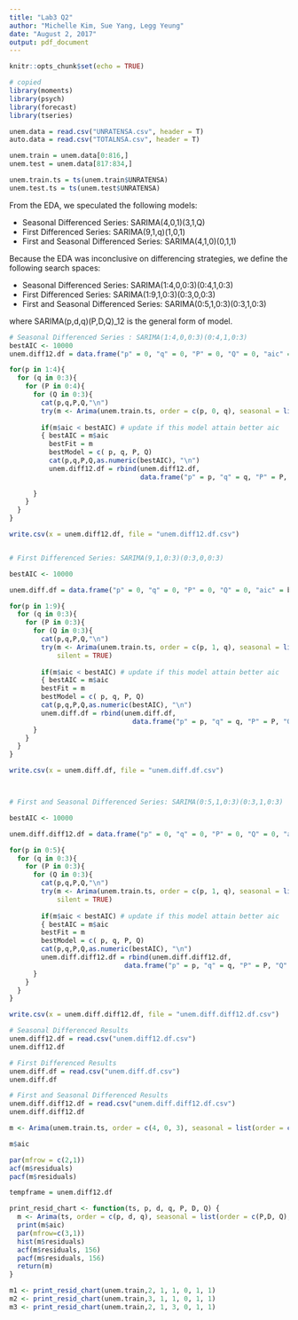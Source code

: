 ---
title: "Lab3 Q2"
author: "Michelle Kim, Sue Yang, Legg Yeung"
date: "August 2, 2017"
output: pdf_document
---

```{r setup, include=FALSE}
knitr::opts_chunk$set(echo = TRUE)
```

```{r}
# copied
library(moments)
library(psych)
library(forecast)
library(tseries)

unem.data = read.csv("UNRATENSA.csv", header = T)
auto.data = read.csv("TOTALNSA.csv", header = T)
```

```{r}
unem.train = unem.data[0:816,]
unem.test = unem.data[817:834,]
```

```{r}
unem.train.ts = ts(unem.train$UNRATENSA)
unem.test.ts = ts(unem.test$UNRATENSA)
```


From the EDA, we speculated the following models:

  - Seasonal Differenced Series: SARIMA(4,0,1)(3,1,Q)
  - First Differenced Series: SARIMA(9,1,q)(1,0,1)
  - First and Seasonal Differenced Series: SARIMA(4,1,0)(0,1,1)

Because the EDA was inconclusive on differencing strategies, we define the following search spaces:

  - Seasonal Differenced Series: SARIMA(1:4,0,0:3)(0:4,1,0:3)
  - First Differenced Series: SARIMA(1:9,1,0:3)(0:3,0,0:3) 
  - First and Seasonal Differenced Series: SARIMA(0:5,1,0:3)(0:3,1,0:3)

where SARIMA(p,d,q)(P,D,Q)_12 is the general form of model.

```{r,eval = FALSE}
# Seasonal Differenced Series : SARIMA(1:4,0,0:3)(0:4,1,0:3)
bestAIC <- 10000 
unem.diff12.df = data.frame("p" = 0, "q" = 0, "P" = 0, "Q" = 0, "aic" = bestAIC)

for(p in 1:4){
  for (q in 0:3){
    for (P in 0:4){
      for (Q in 0:3){
        cat(p,q,P,Q,"\n")
        try(m <- Arima(unem.train.ts, order = c(p, 0, q), seasonal = list(order = c(P, 1, Q), period = 12)))
        
        if(m$aic < bestAIC) # update if this model attain better aic
        { bestAIC = m$aic
          bestFit = m
          bestModel = c( p, q, P, Q)
          cat(p,q,P,Q,as.numeric(bestAIC), "\n")
          unem.diff12.df = rbind(unem.diff12.df, 
                                 data.frame("p" = p, "q" = q, "P" = P, "Q" = Q, "aic" = bestAIC))} 
  
      }
    }
  }
}

write.csv(x = unem.diff12.df, file = "unem.diff12.df.csv")


# First Differenced Series: SARIMA(9,1,0:3)(0:3,0,0:3) 

bestAIC <- 10000 

unem.diff.df = data.frame("p" = 0, "q" = 0, "P" = 0, "Q" = 0, "aic" = bestAIC)

for(p in 1:9){
  for (q in 0:3){
    for (P in 0:3){
      for (Q in 0:3){
        cat(p,q,P,Q,"\n")
        try(m <- Arima(unem.train.ts, order = c(p, 1, q), seasonal = list(order = c(P, 0, Q), period = 12)),
            silent = TRUE)
        
        if(m$aic < bestAIC) # update if this model attain better aic
        { bestAIC = m$aic
        bestFit = m
        bestModel = c( p, q, P, Q)
        cat(p,q,P,Q,as.numeric(bestAIC), "\n")
        unem.diff.df = rbind(unem.diff.df, 
                               data.frame("p" = p, "q" = q, "P" = P, "Q" = Q, "aic" = bestAIC))} 
      }
    }
  }
}

write.csv(x = unem.diff.df, file = "unem.diff.df.csv")



# First and Seasonal Differenced Series: SARIMA(0:5,1,0:3)(0:3,1,0:3) 

bestAIC <- 10000 

unem.diff.diff12.df = data.frame("p" = 0, "q" = 0, "P" = 0, "Q" = 0, "aic" = bestAIC)

for(p in 0:5){
  for (q in 0:3){
    for (P in 0:3){
      for (Q in 0:3){
        cat(p,q,P,Q,"\n")
        try(m <- Arima(unem.train.ts, order = c(p, 1, q), seasonal = list(order = c(P, 1, Q), period = 12)),
            silent = TRUE)
        
        if(m$aic < bestAIC) # update if this model attain better aic
        { bestAIC = m$aic
        bestFit = m
        bestModel = c( p, q, P, Q)
        cat(p,q,P,Q,as.numeric(bestAIC), "\n")
        unem.diff.diff12.df = rbind(unem.diff.diff12.df, 
                             data.frame("p" = p, "q" = q, "P" = P, "Q" = Q, "aic" = bestAIC))} 
      }
    }
  }
}

write.csv(x = unem.diff.diff12.df, file = "unem.diff.diff12.df.csv")
```

```{r}
# Seasonal Differenced Results
unem.diff12.df = read.csv("unem.diff12.df.csv")
unem.diff12.df
```

```{r}
# First Differenced Results
unem.diff.df = read.csv("unem.diff.df.csv")
unem.diff.df
```

```{r}
# First and Seasonal Differenced Results
unem.diff.diff12.df = read.csv("unem.diff.diff12.df.csv")
unem.diff.diff12.df
```


```{r}
m <- Arima(unem.train.ts, order = c(4, 0, 3), seasonal = list(order = c(0, 1, 1), period = 12))
```

```{r}
m$aic
```

```{r}
par(mfrow = c(2,1))
acf(m$residuals)
pacf(m$residuals)
```





```{r}
tempframe = unem.diff12.df
```


```{r}
print_resid_chart <- function(ts, p, d, q, P, D, Q) {
  m <- Arima(ts, order = c(p, d, q), seasonal = list(order = c(P,D, Q), period = 12))
  print(m$aic)
  par(mfrow=c(3,1))
  hist(m$residuals)
  acf(m$residuals, 156)
  pacf(m$residuals, 156)
  return(m)
}
```

```{r}
m1 <- print_resid_chart(unem.train,2, 1, 1, 0, 1, 1)
m2 <- print_resid_chart(unem.train,3, 1, 1, 0, 1, 1)
m3 <- print_resid_chart(unem.train,2, 1, 3, 0, 1, 1)
```

